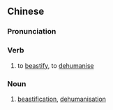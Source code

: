 {{also|兽化}}
==Chinese==
{{zh-forms|s=兽化}}

===Pronunciation===
{{zh-pron
|m=shòuhuà
|cat=v,n
}}

===Verb===
{{zh-verb}}

# to [[beastify]], to [[dehumanise]]

===Noun===
{{zh-noun}}

# [[beastification]], [[dehumanisation]]